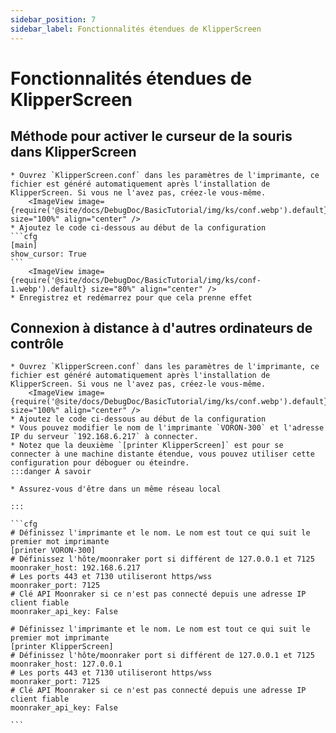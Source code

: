 ```yaml
---
sidebar_position: 7
sidebar_label: Fonctionnalités étendues de KlipperScreen
---
```


# Fonctionnalités étendues de KlipperScreen

## Méthode pour activer le curseur de la souris dans KlipperScreen

    * Ouvrez `KlipperScreen.conf` dans les paramètres de l'imprimante, ce fichier est généré automatiquement après l'installation de KlipperScreen. Si vous ne l'avez pas, créez-le vous-même.
        <ImageView image={require('@site/docs/DebugDoc/BasicTutorial/img/ks/conf.webp').default} size="100%" align="center" />
    * Ajoutez le code ci-dessous au début de la configuration
    ```cfg
    [main]
    show_cursor: True
    ```
        <ImageView image={require('@site/docs/DebugDoc/BasicTutorial/img/ks/conf-1.webp').default} size="80%" align="center" />
    * Enregistrez et redémarrez pour que cela prenne effet

## Connexion à distance à d'autres ordinateurs de contrôle

    * Ouvrez `KlipperScreen.conf` dans les paramètres de l'imprimante, ce fichier est généré automatiquement après l'installation de KlipperScreen. Si vous ne l'avez pas, créez-le vous-même.
        <ImageView image={require('@site/docs/DebugDoc/BasicTutorial/img/ks/conf.webp').default} size="100%" align="center" />
    * Ajoutez le code ci-dessous au début de la configuration
    * Vous pouvez modifier le nom de l'imprimante `VORON-300` et l'adresse IP du serveur `192.168.6.217` à connecter.
    * Notez que la deuxième `[printer KlipperScreen]` est pour se connecter à une machine distante étendue, vous pouvez utiliser cette configuration pour déboguer ou éteindre.
    :::danger À savoir

    * Assurez-vous d'être dans un même réseau local

    :::

    ```cfg
    # Définissez l'imprimante et le nom. Le nom est tout ce qui suit le premier mot imprimante
    [printer VORON-300]
    # Définissez l'hôte/moonraker port si différent de 127.0.0.1 et 7125
    moonraker_host: 192.168.6.217
    # Les ports 443 et 7130 utiliseront https/wss
    moonraker_port: 7125
    # Clé API Moonraker si ce n'est pas connecté depuis une adresse IP client fiable
    moonraker_api_key: False

    # Définissez l'imprimante et le nom. Le nom est tout ce qui suit le premier mot imprimante
    [printer KlipperScreen]
    # Définissez l'hôte/moonraker port si différent de 127.0.0.1 et 7125
    moonraker_host: 127.0.0.1
    # Les ports 443 et 7130 utiliseront https/wss
    moonraker_port: 7125
    # Clé API Moonraker si ce n'est pas connecté depuis une adresse IP client fiable
    moonraker_api_key: False

    ```

